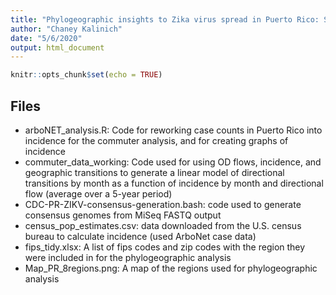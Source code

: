 ```yaml
---
title: "Phylogeographic insights to Zika virus spread in Puerto Rico: Supplemental Analysis"
author: "Chaney Kalinich"
date: "5/6/2020"
output: html_document
---
```


```r
knitr::opts_chunk$set(echo = TRUE)
```

## Files

- arboNET_analysis.R: Code for reworking case counts in Puerto Rico into incidence for the commuter analysis, and for creating graphs of incidence 
- commuter_data_working: Code used for using OD flows, incidence, and geographic transitions to generate a linear model of directional transitions by month as a function of incidence by month and directional flow (average over a 5-year period)
- CDC-PR-ZIKV-consensus-generation.bash: code used  to generate consensus genomes from MiSeq FASTQ output
- census_pop_estimates.csv: data downloaded from the U.S. census bureau to calculate incidence (used ArboNet case data)
- fips_tidy.xlsx: A list of fips codes and zip codes with the region they were included in for the phylogeographic analysis
- Map_PR_8regions.png: A map of the regions used for phylogeographic analysis

